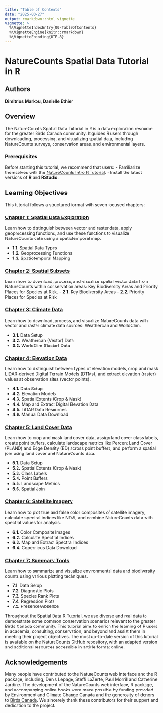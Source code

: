 ```yaml
---
title: "Table of Contents"
date: "2025-03-27"
output: rmarkdown::html_vignette
vignette: >
  %\VignetteIndexEntry{00-TableOfContents}
  %\VignetteEngine{knitr::rmarkdown}
  %\VignetteEncoding{UTF-8}
---
```




# NatureCounts Spatial Data Tutorial in R

## Authors
**Dimitrios Markou, Danielle Ethier**

## Overview
The NatureCounts Spatial Data Tutorial in R is a data exploration resource for the greater Birds Canada community. It guides R users through downloading, processing, and visualizing spatial data, including NatureCounts surveys, conservation areas, and environmental layers.

### Prerequisites
Before starting this tutorial, we recommend that users:
-   Familiarize themselves with the [NatureCounts Intro R Tutorial](https://github.com/BirdsCanada/NatureCounts_IntroTutorial.git).
-   Install the latest versions of **R** and **RStudio**.

## Learning Objectives
This tutorial follows a structured format with seven focused chapters:

### [**Chapter 1: Spatial Data Exploration**](2.1-SpatialDataExploration.html)
Learn how to distinguish between vector and raster data, apply geoprocessing functions, and use these functions to visualize NatureCounts data using a spatiotemporal map.

-   **1.1.** Spatial Data Types
-   **1.2.** Geoprocessing Functions
-   **1.3.** Spatiotemporal Mapping

### [**Chapter 2: Spatial Subsets**](2.2-SpatialSubsets.html)
Learn how to download, process, and visualize spatial vector data from NatureCounts within conservation areas: Key Biodiversity Areas and Priority Places for Species at Risk. 
-   **2.1.** Key Biodiversity Areas
-   **2.2.** Priority Places for Species at Risk

### [**Chapter 3: Climate Data**](2.3-ClimateData.html)
Learn how to download, process, and visualize NatureCounts data with vector and raster climate data sources: Weathercan and WorldClim. 

-   **3.1.** Data Setup
-   **3.2.** Weathercan (Vector) Data
-   **3.3.** WorldClim (Raster) Data

### [**Chapter 4: Elevation Data**](2.4-ElevationData.html)
Learn how to distinguish between types of elevation models, crop and mask LiDAR-derived Digital Terrain Models (DTMs), and extract elevation (raster) values at observation sites (vector points).

-   **4.1.** Data Setup
-   **4.2.** Elevation Models
-   **4.3.** Spatial Extents (Crop & Mask)
-   **4.4.** Map and Extract Digital Elevation Data
-   **4.5.** LiDAR Data Resources
-   **4.6.** Manual Data Download

### [**Chapter 5: Land Cover Data**](2.5-LandcoverData.html)
Learn how to crop and mask land cover data, assign land cover class labels, create point buffers, calculate landscape metrics like Percent Land Cover (PLAND) and Edge Density (ED) across point buffers, and perform a spatial join using land cover and NatureCounts data. 

-   **5.1.** Data Setup
-   **5.2.** Spatial Extents (Crop & Mask)
-   **5.3.** Class Labels
-   **5.4.** Point Buffers
-   **5.5.** Landscape Metrics
-   **5.6.** Spatial Join

### [**Chapter 6: Satellite Imagery**](2.6-SatelliteImagery.html)
Learn how to plot true and false color composites of satellite imagery, calculate spectral indices like NDVI, and combine NatureCounts data with spectral values for analysis. 

-   **6.1.** Color Composite Images
-   **6.2.** Calculate Spectral Indices
-   **6.3.** Map and Extract Spectral Indices
-   **6.4.** Copernicus Data Download

### [**Chapter 7: Summary Tools**](2.7-SummaryTools.html)
Learn how to summarize and visualize environmental data and biodiversity counts using various plotting techniques.

-   **7.1.** Data Setup
-   **7.2.** Diagnostic Plots
-   **7.3.** Species Rank Plots
-   **7.4.** Regression Plots
-   **7.5.** Presence/Absence


Throughout the Spatial Data R Tutorial, we use diverse and real data to demonstrate some common conservation scenarios relevant to the greater Birds Canada community. This tutorial aims to enrich the learning of R users in academia, consulting, conservation, and beyond and assist them in meeting their project objectives. The most up-to-date version of this tutorial is available on the NatureCounts GitHub repository, with an adapted version and additional resources accessible in article format online. 

## Acknowledgements
Many people have contributed to the NatureCounts web interface and the R package, including, Denis Lepage, Steffi LaZerte, Paul Morrill and Catherine Jardine. The development of the NatureCounts web interface, R package, and accompanying online books were made possible by funding provided by Environment and Climate Change Canada and the generosity of donors to [Birds Canada](https://www.birdscanada.org/give/). We sincerely thank these contributors for their support and dedication to the project. 
